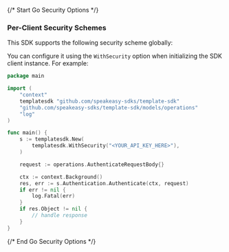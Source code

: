 {/* Start Go Security Options */}
### Per-Client Security Schemes

This SDK supports the following security scheme globally:



You can configure it using the `WithSecurity` option when initializing the SDK client instance. For example:
```go
package main

import (
	"context"
	templatesdk "github.com/speakeasy-sdks/template-sdk"
	"github.com/speakeasy-sdks/template-sdk/models/operations"
	"log"
)

func main() {
	s := templatesdk.New(
		templatesdk.WithSecurity("<YOUR_API_KEY_HERE>"),
	)

	request := operations.AuthenticateRequestBody{}

	ctx := context.Background()
	res, err := s.Authentication.Authenticate(ctx, request)
	if err != nil {
		log.Fatal(err)
	}
	if res.Object != nil {
		// handle response
	}
}

```
{/* End Go Security Options */}
